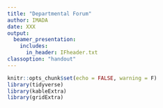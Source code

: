 ```yaml
---
title: "Departmental Forum"
author: IMADA
date: XXX
output:
  beamer_presentation:
    includes:
      in_header: IFheader.txt
classoption: "handout"
---
```


```r
knitr::opts_chunk$set(echo = FALSE, warning = F)
library(tidyverse)
library(kableExtra)
library(gridExtra)
```

